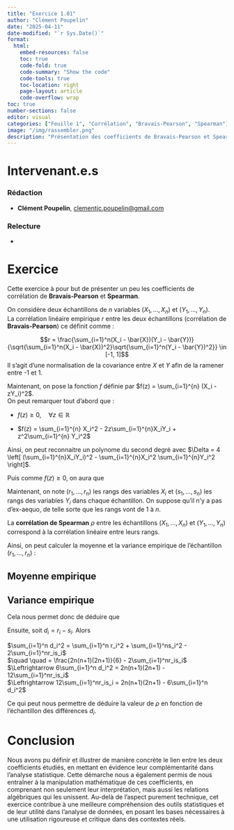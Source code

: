 ```yaml
---
title: "Exercice 1.01"
author: "Clément Poupelin"
date: "2025-04-11"
date-modified: "`r Sys.Date()`"
format: 
  html:
    embed-resources: false
    toc: true
    code-fold: true
    code-summary: "Show the code"
    code-tools: true
    toc-location: right
    page-layout: article
    code-overflow: wrap
toc: true
number-sections: false
editor: visual
categories: ["Feuille 1", "Corrélation", "Bravais-Pearson", "Spearman"]
image: "/img/rassembler.png"
description: "Présentation des coefficients de Bravais-Pearson et Spearman et leur lien linéaire"
---
```


# Intervenant.e.s

### Rédaction

-   **Clément Poupelin**, [clementjc.poupelin\@gmail.com](mailto:clementjc.poupelin@gmail.com){.email}\

### Relecture

-   

# Exercice

Cette exercice à pour but de présenter un peu les coefficients de corrélation de **Bravais-Pearson** et **Spearman**.\


On considère deux échantillons de $n$ variables $(X_1, ..., X_n)$ et $(Y_1, ..., Y_n)$.\
La corrélation linéaire empirique $r$ entre les deux échantillons (corrélation de **Bravais-Pearson**) ce définit comme : 

$$r = \frac{\sum_{i=1}^n(X_i - \bar{X})(Y_i - \bar{Y})}{\sqrt{\sum_{i=1}^n(X_i - \bar{X})^2}\sqrt{\sum_{i=1}^n(Y_i - \bar{Y})^2}} \in [-1, 1]$$
Il s'agit d'une normalisation de la covariance entre $X$ et $Y$ afin de la ramener entre -1 et 1.



Maintenant, on pose la fonction $f$ définie par $f(z) = \sum_{i=1}^{n} (X_i - zY_i)^2$.\
On peut remarquer tout d'abord que : 

  - $f(z) \geq 0, \quad \forall z \in \mathbb{R}$ 
  
  - $f(z) = \sum_{i=1}^{n} X_i^2 - 2z\sum_{i=1}^{n}X_iY_i + z^2\sum_{i=1}^{n} Y_i^2$

Ainsi, on peut reconnaitre un polynome du second degré avec $\Delta = 4 \left[ (\sum_{i=1}^{n}X_iY_i)^2 - \sum_{i=1}^{n}X_i^2 \sum_{i=1}^{n}Y_i^2 \right]$.\ 

Puis comme $f(z) \geq 0$, on aura que 

\begin{align*}

\Delta \leq 0 & \Leftrightarrow 4 \left[ (\sum_{i=1}^{n}X_i Y_i)^2 - \sum_{i=1}^{n}X_i^2 \sum_{i=1}^{n}Y_i^2 \right] \leq 0 \\

& \Leftrightarrow (\sum_{i=1}^{n}X_i Y_i)^2 \leq \sum_{i=1}^{n}X_i^2 \sum_{i=1}^{n}Y_i^2 \\

& \Leftrightarrow (\sum_{i=1}^{n}X_i Y_i)^2 \leq \sum_{i=1}^{n}X_i^2 \sum_{i=1}^{n}Y_i^2 \\

& \Leftrightarrow \frac{(\sum_{i=1}^{n}X_i Y_i)^2}{\sum_{i=1}^{n}X_i^2 \sum_{i=1}^{n}Y_i^2} \leq 1 \\

& \Leftrightarrow r^2 \leq 1 \\

& \Leftrightarrow -1 \leq r \leq 1 \\

\end{align*}





Maintenant, on note $(r_1, ..., r_n)$ les rangs des variables $X_i$ et $(s_1, ..., s_n)$ les rangs des variables $Y_i$ dans chaque échantillon. On suppose qu'il n'y a pas d'ex-aequo, de telle sorte que les rangs vont de $1$ à $n$.\

La **corrélation de Spearman** $\rho$ entre les échantillons $(X_1, ..., X_n)$ et $(Y_1, ..., Y_n)$ correspond à la corrélation linéaire entre leurs rangs.

Ainsi, on peut calculer la moyenne et la variance empirique de l'échantillon $(r_1, ..., r_n)$ : 

::: panel-tabset

## Moyenne empirique

\begin{align*}

\frac{1}{n} \sum_{i=1}^{n} r_i & = \frac{1}{n} \sum_{i=1}^{n} i \\

& = \frac{1}{n} \frac{n(n+1)}{2} \\

& = \frac{n+1}{2} \\

\end{align*}

## Variance empirique


\begin{align*}

\frac{1}{n} \sum_{i=1}^{n} r_i^2 - \left( \frac{1}{n} \sum_{i=1}^{n} r_i \right)^2 & = \frac{1}{n} \sum_{i=1}^{n} i^2 - \left( \frac{n+1}{2} \right)^2 \\

& = \frac{1}{n} \frac{n(n+1)(2n+1)}{6} -  \frac{(n+1)^2}{4}  \\

& = \frac{(n+1)(2n+1)}{6} - \frac{(n+1)^2}{4} \\

& = \frac{2(n+1)(2n+1)}{12} - \frac{3(n+1)^2}{12} \\

& = \frac{1}{12} \left[(n+1)(2(n+1) - 3(n+1))\right] \\

& = \frac{1}{12} \left[(n+1)(4n + 2 - 3n - 3)\right] \\

& = \frac{1}{12} (n+1)(n-1) \\

& = \frac{1}{12} (n^2-1) \\

\end{align*}

:::


Cela nous permet donc de déduire que 

\begin{align*}

\rho & = \frac{\sum_{i=1}^n(r_i - \bar{r})(s_i - \bar{s})}{\sqrt{\sum_{i=1}^n(r_i - \bar{r})^2}\sqrt{\sum_{i=1}^n(s_i - \bar{s})^2}} \\

& =  \frac{ \frac{1}{n} \sum_{i=1}^n(r_i - \bar{r})(s_i - \bar{s})}{\sqrt{  \frac{1}{n} \sum_{i=1}^n(r_i - \bar{r})^2}\sqrt{  \frac{1}{n} \sum_{i=1}^n(s_i - \bar{s})^2}} \\


& = \frac{ \frac{1}{n} \sum_{i=1}^n r_is_i - \frac{1}{n} \sum_{i=1}^n r_i\bar{s} - \frac{1}{n} \sum_{i=1}^n \bar{r}s_i + \frac{1}{n} \sum_{i=1}^n \bar{r} \bar{s}}{\sqrt{  \frac{1}{12} n^2-1}\sqrt{ \frac{1}{12} n^2-1}} \\

&= \frac{12}{n^2-1} \frac{1}{n} \left[ \sum_{i=1}^n r_is_i - \bar{s} \sum_{i=1}^n r_i - \bar{r} \sum_{i=1}^n s_i + n \bar{r} \bar{s} \right]\\

&= \frac{12}{(n^2-1)n}  \left[ \sum_{i=1}^n r_is_i - \bar{s} n\bar{r} - \bar{r} n\bar{s} + n \bar{r} \bar{s} \right]\\


&= \frac{12}{(n^2-1)n}  \left[ \sum_{i=1}^n r_is_i - \bar{s} n\bar{r}\right]\\


&= \frac{12}{(n^2-1)n}  \left[ \sum_{i=1}^n r_is_i - n\frac{(n+1)^2}{4} \right]\\

&= \frac{12\sum_{i=1}^n r_is_i - 3n(n+1)^2}{n(n^2-1)}\\

\end{align*}






Ensuite, soit $d_i = r_i - s_i$. Alors \

$\sum_{i=1}^n d_i^2 = \sum_{i=1}^n r_i^2 + \sum_{i=1}^ns_i^2 - 2\sum_{i=1}^nr_is_i$ \
$\quad \quad = \frac{2n(n+1)(2n+1)}{6} - 2\sum_{i=1}^nr_is_i$ \
$\Leftrightarrow  6\sum_{i=1}^n d_i^2 =  2n(n+1)(2n+1) - 12\sum_{i=1}^nr_is_i$ \
$\Leftrightarrow  12\sum_{i=1}^nr_is_i  =  2n(n+1)(2n+1) - 6\sum_{i=1}^n d_i^2$ \



Ce qui peut nous permettre de déduire la valeur de $\rho$ en fonction de l'échantillon des différences $d_i$. 

\begin{align*}

\rho & = \frac{12\sum_{i=1}^n r_is_i - 3n(n+1)^2}{n(n^2-1)}\\

& = \frac{ 2n(n+1)(2n+1) - 6\sum_{i=1}^n d_i^2 - 3n(n+1)^2}{n(n^2-1)}\\

& = \frac{ (n+1)(2n(2n+1) - 3n(n+1))  - 6\sum_{i=1}^n d_i^2}{n(n^2-1)}\\

& = \frac{ (n+1)(n^2-n)  - 6\sum_{i=1}^n d_i^2}{n(n^2-1)}\\

& = \frac{ (n+1)(n-1)n  - 6\sum_{i=1}^n d_i^2}{n(n^2-1)}\\

& = \frac{ (n^2-1)n  - 6\sum_{i=1}^n d_i^2}{n(n^2-1)}\\

& = 1 - \frac{6\sum_{i=1}^n d_i^2}{n(n^2-1)}\\
\end{align*}


# Conclusion

Nous avons pu définir et illustrer de manière concrète le lien entre les deux coefficients étudiés, en mettant en évidence leur complémentarité dans l’analyse statistique. Cette démarche nous a également permis de nous entraîner à la manipulation mathématique de ces coefficients, en comprenant non seulement leur interprétation, mais aussi les relations algébriques qui les unissent.
Au-delà de l’aspect purement technique, cet exercice contribue à une meilleure compréhension des outils statistiques et de leur utilité dans l’analyse de données, en posant les bases nécessaires à une utilisation rigoureuse et critique dans des contextes réels.